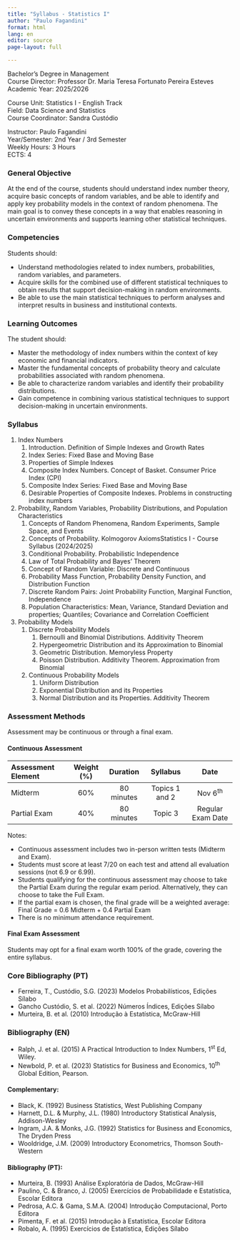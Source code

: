 ```yaml
---
title: "Syllabus - Statistics I"
author: "Paulo Fagandini"
format: html
lang: en
editor: source
page-layout: full

---
```


Bachelor's Degree in Management  
Course Director: Professor Dr. Maria Teresa Fortunato Pereira Esteves  
Academic Year: 2025/2026

Course Unit: Statistics I \- English Track  
Field: Data Science and Statistics  
Course Coordinator: Sandra Custódio

Instructor: Paulo Fagandini  
Year/Semester: 2nd Year / 3rd Semester  
Weekly Hours: 3 Hours  
ECTS: 4

### General Objective

At the end of the course, students should understand index number theory, acquire basic concepts of random variables, and be able to identify and apply key probability models in the context of random phenomena. The main goal is to convey these concepts in a way that enables reasoning in uncertain environments and supports learning other statistical techniques.

### Competencies

Students should:

* Understand methodologies related to index numbers, probabilities, random variables, and parameters.  
* Acquire skills for the combined use of different statistical techniques to obtain results that support decision-making in random environments.  
* Be able to use the main statistical techniques to perform analyses and interpret results in business and institutional contexts.

### Learning Outcomes

The student should:

* Master the methodology of index numbers within the context of key economic and financial indicators.  
* Master the fundamental concepts of probability theory and calculate probabilities associated with random phenomena.  
* Be able to characterize random variables and identify their probability distributions.  
* Gain competence in combining various statistical techniques to support decision-making in uncertain environments.

### Syllabus

1. Index Numbers  
   1. Introduction. Definition of Simple Indexes and Growth Rates  
   2. Index Series: Fixed Base and Moving Base  
   3. Properties of Simple Indexes
   4. Composite Index Numbers. Concept of Basket. Consumer Price Index (CPI)  
   5. Composite Index Series: Fixed Base and Moving Base  
   6. Desirable Properties of Composite Indexes. Problems in constructing index numbers  
2. Probability, Random Variables, Probability Distributions, and Population Characteristics  
   1. Concepts of Random Phenomena, Random Experiments, Sample Space, and Events  
   2. Concepts of Probability. Kolmogorov AxiomsStatistics I \- Course Syllabus (2024/2025)  
   3. Conditional Probability. Probabilistic Independence  
   4. Law of Total Probability and Bayes' Theorem  
   5. Concept of Random Variable: Discrete and Continuous  
   6. Probability Mass Function, Probability Density Function, and Distribution Function  
   7. Discrete Random Pairs: Joint Probability Function, Marginal Function, Independence  
   8. Population  Characteristics:  Mean,  Variance,  Standard  Deviation  and  properties;  Quantiles;  Covariance  and Correlation Coefficient  
3. Probability Models  
   1. Discrete Probability Models  
      1. Bernoulli and Binomial Distributions. Additivity Theorem  
      2. Hypergeometric Distribution and its Approximation to Binomial  
      3. Geometric Distribution. Memoryless Property  
      4. Poisson Distribution. Additivity Theorem. Approximation from Binomial  
   2. Continuous Probability Models  
      1. Uniform Distribution  
      2. Exponential Distribution and its Properties  
      3. Normal Distribution and its Properties. Additivity Theorem

### Assessment Methods

Assessment may be continuous or through a final exam.

#### Continuous Assessment

| Assessment Element | Weight (%) | Duration  | Syllabus  | Date |
| :---- | :---: | :---: | :---: | :---: |
| Midterm | 60% | 80 minutes | Topics 1 and 2 |Nov 6<sup>th</sup> |
| Partial Exam | 40% | 80 minutes | Topic 3 | Regular Exam Date |

Notes:

* Continuous assessment includes two in-person written tests (Midterm and Exam).  
* Students must score at least 7/20 on each test and attend all evaluation sessions (not 6.9 or 6.99).  
* Students qualifying for the continuous assessment may choose to take the Partial Exam during the regular exam period. Alternatively, they can choose to take the Full Exam.  
* If the partial exam is chosen, the final grade will be a weighted average: Final Grade \= 0.6 Midterm \+ 0.4 Partial Exam  
* There is no minimum attendance requirement.


#### Final Exam Assessment

Students may opt for a final exam worth 100% of the grade, covering the entire syllabus.

### Core Bibliography (PT)

* Ferreira, T., Custódio, S.G. (2023) Modelos Probabilísticos, Edições Sílabo  
* Gancho Custódio, S. et al. (2022) Números Índices, Edições Sílabo  
* Murteira, B. et al. (2010) Introdução à Estatística, McGraw-Hill  

### Bibliography (EN)

* Ralph, J. et al. (2015) A Practical Introduction to Index Numbers, 1^st^ Ed, Wiley.
* Newbold, P. et al. (2023) Statistics for Business and Economics, 10^th^ Global Edition, Pearson.

#### Complementary:

* Black, K. (1992) Business Statistics, West Publishing Company  
* Harnett, D.L. & Murphy, J.L. (1980) Introductory Statistical Analysis, Addison-Wesley  
* Ingram, J.A. & Monks, J.G. (1992) Statistics for Business and Economics, The Dryden Press  
* Wooldridge, J.M. (2009) Introductory Econometrics, Thomson South-Western

#### Bibliography (PT):

* Murteira, B. (1993) Análise Exploratória de Dados, McGraw-Hill  
* Paulino, C. & Branco, J. (2005) Exercícios de Probabilidade e Estatística, Escolar Editora  
* Pedrosa, A.C. & Gama, S.M.A. (2004) Introdução Computacional, Porto Editora  
* Pimenta, F. et al. (2015) Introdução à Estatística, Escolar Editora  
* Robalo, A. (1995) Exercícios de Estatística, Edições Sílabo